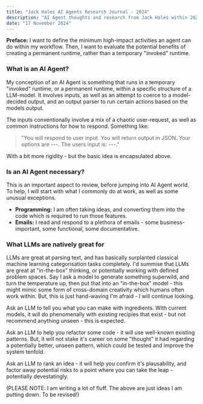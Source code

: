```yaml
---
title: "Jack Hales AI Agents Research Journal - 2024"
description: "AI Agent thoughts and research from Jack Hales within 2024."
date: "17 November 2024"
---
```


**Preface:** I want to define the minimum high-impact activities an agent can do within my workflow. Then, I want to evaluate the potential benefits of creating a permanent runtime, rather than a temporary "invoked" runtime.

### What is an AI Agent?

My conception of an AI Agent is something that runs in a temporary "invoked" runtime, or a permanent runtime, within a specific structure of a LLM-model. It involves inputs, as well as an attempt to coerce to a model-decided output, and an output parser to run certain actions based on the models output.

The inputs conventionally involve a mix of a chaotic user-request, as well as common instructions for how to respond. Something like: 

> "You will respond to user input. You will return output in JSON. Your options are ---. The users input is: ---."

With a bit more rigidity - but the basic idea is encapsulated above.

### Is an AI Agent necessary?

This is an important aspect to review, before jumping into AI Agent world. To help, I will start with what I commonly do at work, as well as some unusual exceptions.

- **Programming:** I am often taking ideas, and converting them into the code which is required to run those features.
- **Emails:** I read and respond to a plethora of emails - some business-important, some functional, some documentative.

### What LLMs are natively great for

LLMs are great at parsing text, and has basically surplanted classical machine learning categorisation tasks completely. I'd summise that LLMs are great at "in-the-box" thinking, or potentially working with defined problem spaces. Say I ask a model to generate something superwild, and turn the temperature up, then put that into an "in-the-box" model - this might mimic some form of cross-domain creativity which humans often work within. But, this is just hand-waving I'm afraid - I will continue looking.

Ask an LLM to tell you what you can make with ingredients. With current models, it will do phenomenally with existing recipies that exist - but not recommend anything unseen - this is expected.

Ask an LLM to help you refactor some code - it will use well-known existing patterns. But, it will not stake it's career on some "thought" it had regarding a potentially better, unseen pattern, which could be tested and improve the system tenfold.

Ask an LLM to rank an idea - it will help you confirm it's plausability, and factor away potential risks to a point where you can take the leap - potentially devestatingly.

(PLEASE NOTE: I am writing a lot of fluff. The above are just ideas I am putting down. To be revised!)
